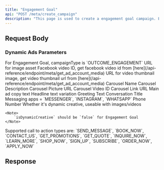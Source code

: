 ```yaml
---
title: "Engagement Goal"
api: "POST /meta/create_campaign"
description: "This page is used to create a engagement goal campaign. Engagement ads are designed to get more interactions on your content, such as likes, comments, shares, event responses, or post saves on Meta platforms."
---
```



## Request Body

<CampaignParams />

<CampaignTargeting />

### Dynamic Ads Parameters

<ParamField body="campaignType" type="string" required>
	For Engagement Goal, campaignType is `OUTCOME_ENGAGEMENT`
</ParamField>

<ParamField body="images" type="object[]">
	<Expandable title="Image Assets Array">
		<ParamField body="url" type="string" required>
			URL for image asset
		</ParamField>
	</Expandable>

</ParamField>

<ParamField body="videos" type="object[]">
	<Expandable title="Video Assets Array">
		<ParamField body="video_id" type="string" required>
			Facebook video ID, get facebook video id from [here](/api-reference/endpoint/meta/get_ad_account_media)
		</ParamField>
		<ParamField body="thumbnail_url" type="string" required>
			URL for video thumbnail image, get video thumbnail url from [here](/api-reference/endpoint/meta/get_ad_account_media)
		</ParamField>
	</Expandable>

</ParamField>

<ParamField body="carousel" type="object[]">
	<Expandable title="Carousel Array">
		<ParamField body="name" type="string" required>
			Carousel Name
		</ParamField>
		<ParamField body="description" type="string">
			Carousel Description
		</ParamField>
		<ParamField body="picture" type="string">
			Carousel Picture URL
		</ParamField>
		<ParamField body="video_id" type="string">
			Carousel Video ID
		</ParamField>
		<ParamField body="link" type="string">
			Carousel Link URL
		</ParamField>
	</Expandable>

</ParamField>

<ParamField body="primaryText" type="object[]">
	<Expandable title="Primary Text Array">
		<ParamField body="text" type="string" required>
			Main ad copy text
		</ParamField>
	</Expandable>

</ParamField>

<ParamField body="headline1" type="object[]">
	<Expandable title="Headline Variations Array">
		<ParamField body="text" type="string" required>
			Headline text variation
		</ParamField>
	</Expandable>

</ParamField>

<ParamField body="greetingText" type="string" required>
	Greeting Text
</ParamField>

<ParamField body="conversations" type="object[]" required>
	<Expandable title="Conversations Array">
		<ParamField body="title" type="string" required>
			Conversation Title
		</ParamField>
	</Expandable>
</ParamField>

<ParamField body="messagingApps" type="string[]" required>
	Messaging apps = `MESSENGER`, `INSTAGRAM`, `WHATSAPP`
</ParamField>

<ParamField body="phoneNumber" type="string">
	Phone Number
</ParamField>

<ParamField body="isDynamicCreative" type="boolean" >
	Whether it's dynamic creative, useable with images/videos

    <Note>
    	`isDynamicCreative` should be `false` for Engagement Goal
    </Note>

</ParamField>

<ParamField body="callToAction" type="string" required>
	Supported call to action types are: `SEND_MESSAGE`, `BOOK_NOW`,
	`CONTACT_US`, `GET_PROMOTIONS`, `GET_QUOTE`, `INQUIRE_NOW`, `LEARN_MORE`,
	`SHOP_NOW`, `SIGN_UP`, `SUBSCRIBE`, `ORDER_NOW`, `APPLY_NOW`
</ParamField>

## Response

<CampaignResponse />
